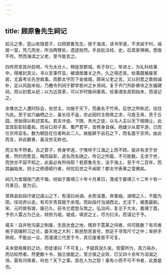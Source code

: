 ```yaml
---
---
---
```

title: 顾原鲁先生祠记
---



前元之季，昆山有隐君子，曰顾原鲁先生。居于海滨，读书学道，不求闻于时。端居一室，凭几而坐，所当两臂处，遗迹宛然。手自批注经、史。后其家惧祸，悉毁不传。然而海滨之父老，至今能言之。

四传而至其孙启明，今为太仓人，稍徙至郡城。有子存仁，举进士，为礼科给事中，得推封其父。寻以言事忤旨，被谪居庸关之外，久之得还吴。给事既被废家居，尤喜考论先世故事。而郡太守历下金侯城，颇采父老之言。又以封君之敦倘诚朴，足以风励末俗，乃檄令列祠于郡学若州之乡贤祠。复于齐门外卧佛寺之东偏建祠，而以封君从祀；以为近其家，可以岁时致祠事焉。给事谓余具知始末，而请记之。

余惟古之人遭时际会，佐世主，功施于天下，而垂名于竹帛，后世之所称述，往往为此。至于岩穴幽栖之士，虽长往不返，亦必因时主侧席之求，弓旌玉帛，贲于丘园，世始得以称述其名。若夫许由、卞随、务光之徒，以与人主以天下相揖让，此宜其彰彰较着矣。而谷口郑子真、蜀严君平，皆修身自保。扬雄少从君平游，已而仕京师显名，数为朝廷在位者称此二人。故能耕于岩石之下，而名震于京师。由此而言，非此数者，虽没世无称也。

而又有不然者。古之君子，修身学道，宁憔倅于江海之上而不顾。彼非有求于世者，然约而愈显，晦而益彰，逃名而名随之。传记之所载，不可胜数。无求于世，而世亦不容不知之，此奚必有所待耶？若原鲁先生，没于海上，至于今二百年，而其幽始发。则士之修德砺行者，何忧后世之不闻耶？郡太守表章之意微矣。

祠凡为堂寝庑门若干楹，经始于嘉靖三十年十月某日，落成于嘉靖三十二年十有一月某日。是为记。

常熟县赵段圩堤记虞山之下，有浸曰尚湖。水势湍激，岸善崩。湖堧之人，不能为田，往往弃以走。有司岁责其赋于余氓。而赵段圩当湖西北，尤洼下，被患最剧。宋、元时故有堤，废已久。前令兰君尝与筑之。弘治间，复沦于大水。嘉靖丁酉，予宗人雷占为己业，倾赀为堤。堤成，填淤之土，尽为衍沃。而请记于予。

嗟夫！自井牧沟渠之制废，生民衣食之地，残弃于蒿莱之间者，何可胜数？有司者格于因循积习之论，委天地之大利；斯民愁苦哀号，侧足于寻常尺寸之中；率拱手熟视，不能出一议，而漫谓三代至于今，其已废者皆不可复。

夫未尝拖晷刻之功，而徒诿曰「不可复」，予疑其说久矣。观雷所为，其力易办，而功较然者。然更数十令，独兰侯能之。至兰侯之业败，已又四十余年为沮洳之场，莫有问焉者，何也？天下之事，其在人为之耶！事有小而不可不书者，此类是也。